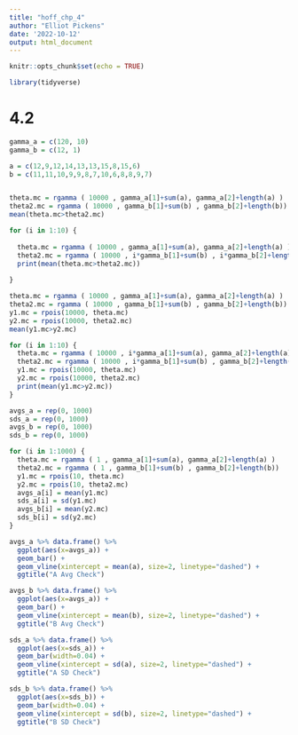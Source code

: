 ```yaml
---
title: "hoff_chp_4"
author: "Elliot Pickens"
date: '2022-10-12'
output: html_document
---
```


```r
knitr::opts_chunk$set(echo = TRUE)
```

```r
library(tidyverse)
```

# 4.2

```r
gamma_a = c(120, 10)
gamma_b = c(12, 1)

a = c(12,9,12,14,13,13,15,8,15,6)
b = c(11,11,10,9,9,8,7,10,6,8,8,9,7)


theta.mc = rgamma ( 10000 , gamma_a[1]+sum(a), gamma_a[2]+length(a) )
theta2.mc = rgamma ( 10000 , gamma_b[1]+sum(b) , gamma_b[2]+length(b))
mean(theta.mc>theta2.mc)

for (i in 1:10) {
  
  theta.mc = rgamma ( 10000 , gamma_a[1]+sum(a), gamma_a[2]+length(a) )
  theta2.mc = rgamma ( 10000 , i*gamma_b[1]+sum(b) , i*gamma_b[2]+length(b))
  print(mean(theta.mc>theta2.mc))
  
}

theta.mc = rgamma ( 10000 , gamma_a[1]+sum(a), gamma_a[2]+length(a) )
theta2.mc = rgamma ( 10000 , gamma_b[1]+sum(b) , gamma_b[2]+length(b))
y1.mc = rpois(10000, theta.mc)
y2.mc = rpois(10000, theta2.mc)
mean(y1.mc>y2.mc)

for (i in 1:10) {
  theta.mc = rgamma ( 10000 , i*gamma_a[1]+sum(a), gamma_a[2]+length(a) )
  theta2.mc = rgamma ( 10000 , i*gamma_b[1]+sum(b) , gamma_b[2]+length(b))
  y1.mc = rpois(10000, theta.mc)
  y2.mc = rpois(10000, theta2.mc)
  print(mean(y1.mc>y2.mc))
}

```

```r
avgs_a = rep(0, 1000)
sds_a = rep(0, 1000)
avgs_b = rep(0, 1000)
sds_b = rep(0, 1000)

for (i in 1:1000) {
  theta.mc = rgamma ( 1 , gamma_a[1]+sum(a), gamma_a[2]+length(a) )
  theta2.mc = rgamma ( 1 , gamma_b[1]+sum(b) , gamma_b[2]+length(b))
  y1.mc = rpois(10, theta.mc)
  y2.mc = rpois(10, theta2.mc)
  avgs_a[i] = mean(y1.mc)
  sds_a[i] = sd(y1.mc)
  avgs_b[i] = mean(y2.mc)
  sds_b[i] = sd(y2.mc)
}

avgs_a %>% data.frame() %>% 
  ggplot(aes(x=avgs_a)) + 
  geom_bar() +
  geom_vline(xintercept = mean(a), size=2, linetype="dashed") +
  ggtitle("A Avg Check")

avgs_b %>% data.frame() %>% 
  ggplot(aes(x=avgs_a)) + 
  geom_bar() +
  geom_vline(xintercept = mean(b), size=2, linetype="dashed") +
  ggtitle("B Avg Check")

sds_a %>% data.frame() %>% 
  ggplot(aes(x=sds_a)) + 
  geom_bar(width=0.04) +
  geom_vline(xintercept = sd(a), size=2, linetype="dashed") +
  ggtitle("A SD Check")

sds_b %>% data.frame() %>% 
  ggplot(aes(x=sds_b)) + 
  geom_bar(width=0.04) +
  geom_vline(xintercept = sd(b), size=2, linetype="dashed") +
  ggtitle("B SD Check")

```



